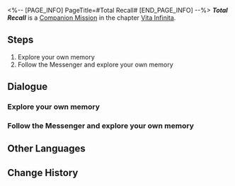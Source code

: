 <%-- [PAGE_INFO]
PageTitle=#Total Recall#
[END_PAGE_INFO] --%>
{{Stub|Dialogue.}}
{{Mission Infobox
|id            = 2020506
|title         = 
|image         = <!--Mission Total Recall.png-->
|type          = Companion
|event_name    = 
|chapter       = Vita Infinita (Companion Mission Chapter)
|requirements  = [[Companion Mission]] ''[[Total Recall]]'' completed
|summary       = <!--official mission summary from Fate's Atlas-->
|characters    = Messenger; Trailblazer
|startLocation = [[The Xianzhou Luofu]] - [[<!--starting area-->]]
|world         = The Xianzhou Luofu
|area          = <!--starting area-->
|prev          = 
|next          = 
|rewards       = 
}}
'''''Total Recall''''' is a [[Companion Mission]] in the chapter [[Vita Infinita (Companion Mission Chapter)|Vita Infinita]].

==Steps==
# Explore your own memory
# Follow the Messenger and explore your own memory

<!--
==Gameplay Notes==

--><!--
==Trial Character==

-->
==Dialogue==
{{Stub Dialogue}}
===Explore your own memory===
{{Mission Description|type=companion|location=<!--to be added-->|March 7th doesn't recognize this place. She is certain this is not her memory. She can't tell whether this is the Matrix of Prescience's calculation result or yet another trick from the Messenger.<br />However, the Messenger is gently pointing the way for her, as if they genuinely wish to show March 7th her "beginning."<br />March 7th cautiously moves forward following the Messenger's guidance, and actually feels rather relieved &mdash; No matter what lies ahead in wait, it will surely become a new "memory" for her.}}
{{Dialogue Start}}
:{{tx}}
{{Dialogue End}}

===Follow the Messenger and explore your own memory===
{{Dialogue Start}}
:{{tx}}
{{Dialogue End}}

==Other Languages==
{{Other Languages
|en   = Total Recall
|zhs  = 全面回忆
|zht  = 全面回憶
|ja   = 全て追憶
|ko   = 전반적 회상
|es   = Podemos recordarlo por usted
|fr   = Total Recall
|ru   = Вспомнить всё
|th   = หวนย้อนความทรงจำ
|vi   = Hồi Ức Toàn Diện
|de   = Lückenlose Erinnerung
|id   = Mengenang Penuh
|pt   = A Vingadora do Futuro
}}

==Change History==
{{Change History|1.3}}
